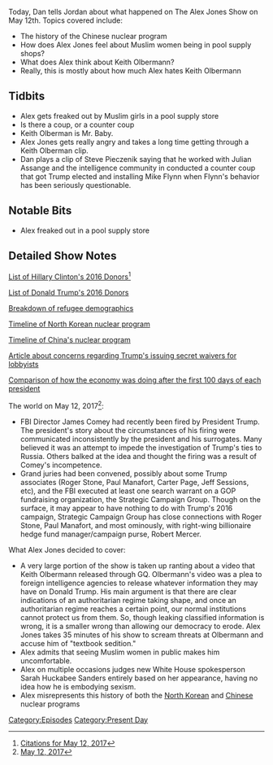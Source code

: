{{Episode
    | title           = May 12, 2017
    | caption         = [https://knowledgefight.libsyn.com/knowledge-fight-may-12-2017 Listen to this episode on Libsyn]
    | episodeNumber   = 41
    | length          = 03:40:23
    | airDate         = May 16, 2017
    | coverageDate    = May 12, 2017
    | episodeType     = [[:Category:Present Day|Present Day]]
    | appearance      = [[Steve Pieczenik]], [[Keith Olberman]], [[Sarah Huckabee Sanders]], [[Sean Spicer]]
    | oocDrop         = It isn't that Trump doesn't know how to use technology, he just doesn't trust it.
    | previousEpisode = [[40: May 10, 2017]]
    | nextEpisode     = [[Spiritual Correction]]
}}

{{Stub}}

Today, Dan tells Jordan about what happened on The Alex Jones Show on May 12th. Topics covered include:

*The history of the Chinese nuclear program
*How does Alex Jones feel about Muslim women being in pool supply shops?
*What does Alex think about Keith Olbermann?
*Really, this is mostly about how much Alex hates Keith Olbermann

==Tidbits==

*Alex gets freaked out by Muslim girls in a pool supply store
*Is there a coup, or a counter coup
*Keith Olberman is Mr. Baby.
*Alex Jones gets really angry and takes a long time getting through a Keith Olberman clip.
*Dan plays a clip of Steve Pieczenik saying that he worked with Julian Assange and the intelligence community in conducted a counter coup that got Trump elected and installing Mike Flynn when Flynn's behavior has been seriously questionable.

==Notable Bits==

*Alex freaked out in a pool supply store

==Detailed Show Notes==

[https://www.opensecrets.org/politicians/contrib.php?cid=N00000019&cycle=Career List of Hillary Clinton's 2016 Donors]<ref>[https://knowledgefight.com/research/2017/5/15/citations-for-may-12-2017 Citations for May 12, 2017]</ref>

[https://www.opensecrets.org/pres16/contributors?id=n00023864 List of Donald Trump's 2016 Donors]

[http://www.snopes.com/refugee-invaders-meme/ Breakdown of refugee demographics]

[https://web.archive.org/web/20130425162315/http://americansecurityproject.org/ASP%20Reports/Ref%200072%20-%20North%20Korea%E2%80%99s%20Nuclear%20Program%20.pdf Timeline of North Korean nuclear program]

[http://www.nti.org/media/pdfs/china_nuclear_3.pdf?_=1364257156 Timeline of China's nuclear program]

[https://www.nytimes.com/2017/05/01/us/politics/top-ethics-officer-challenges-trump-over-secret-waivers-for-ex-lobbyists.html Article about concerns regarding Trump's issuing secret waivers for lobbyists]

[http://www.marketwatch.com/story/how-the-trump-stock-market-ranks-as-he-approaches-his-100th-day-in-office-2017-04-12 Comparison of how the economy was doing after the first 100 days of each president]

The world on May 12, 2017<ref>[https://knowledgefight.com/the-past/2017/5/12/may-12-2017 May 12, 2017]</ref>:

*FBI Director James Comey had recently been fired by President Trump. The president's story about the circumstances of his firing were communicated inconsistently by the president and his surrogates. Many believed it was an attempt to impede the investigation of Trump's ties to Russia. Others balked at the idea and thought the firing was a result of Comey's incompetence.
*Grand juries had been convened, possibly about some Trump associates (Roger Stone, Paul Manafort, Carter Page, Jeff Sessions, etc), and the FBI executed at least one search warrant on a GOP fundraising organization, the Strategic Campaign Group. Though on the surface, it may appear to have nothing to do with Trump's 2016 campaign, Strategic Campaign Group has close connections with Roger Stone, Paul Manafort, and most ominously, with right-wing billionaire hedge fund manager/campaign purse, Robert Mercer.

What Alex Jones decided to cover:

*A very large portion of the show is taken up ranting about a video that Keith Olbermann released through GQ. Olbermann's video was a plea to foreign intelligence agencies to release whatever information they may have on Donald Trump. His main argument is that there are clear indications of an authoritarian regime taking shape, and once an authoritarian regime reaches a certain point, our normal institutions cannot protect us from them. So, though leaking classified information is wrong, it is a smaller wrong than allowing our democracy to erode. Alex Jones takes 35 minutes of his show to scream threats at Olbermann and accuse him of "textbook sedition."
*Alex admits that seeing Muslim women in public makes him uncomfortable.
*Alex on multiple occasions judges new White House spokesperson Sarah Huckabee Sanders entirely based on her appearance, having no idea how he is embodying sexism.
*Alex misrepresents this history of both the [https://web.archive.org/web/20130425162315/http://americansecurityproject.org/ASP%20Reports/Ref%200072%20-%20North%20Korea%E2%80%99s%20Nuclear%20Program%20.pdf North Korean] and [http://www.atomicarchive.com/History/coldwar/page12.shtml Chinese] nuclear programs

[[Category:Episodes]]
[[Category:Present Day]]